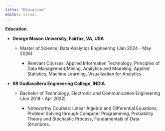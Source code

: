 ```yaml
---
title: "Education"
editor: visual
---
```


**Education**

-   **George Mason University, Fairfax, VA, USA**

    -   Master of Science, Data Analytics Engineering (Jan 2024 - May 2026)

        -   Relevant Courses: Applied Information Technology, Principles of Data Management/Mining, Analytics and Modeling, Applied Statistics, Machine Learning, Visualization for Analytics.

-   **SR Gudlavalleru Engineering College, INDIA**

    -   Bachelor of Technology, Electronic and Communication Engineering (Jun 2018 - Apr 2022)

        -   Noteworthy Courses: Linear Algebra and Differential Equations, Problem Solving through Computer Programming, Probability Theory and Stochastic Process, Fundamentals of Data Structures.
